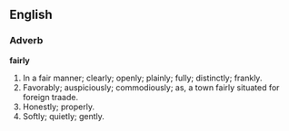 ==English==

===Adverb===

'''fairly'''

#In a fair manner; clearly; openly; plainly; fully; distinctly; frankly.
#Favorably; auspiciously; commodiously; as, a town fairly situated for foreign traade.
#Honestly; properly.
#Softly; quietly; gently.